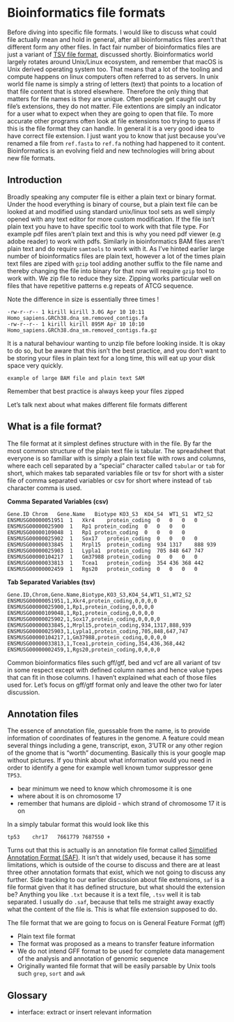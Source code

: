 # Bioinformatics file formats

Before diving into specific file formats. I would like to discuss what could file actually mean and hold in general, after all bioinformatics files aren't that different form any other files. In fact fair number of bioinformatics files are just a variant of [TSV file format](#tab-separated-variables), discussed shortly.
Bioinformatics world largely rotates around Unix/Linux ecosystem, and remember that macOS is Unix derived operating system too. That means that a lot of the tooling and compute happens on linux computers often referred to as servers. In unix world file name is simply a string of letters (text) that points to a location of that file content that is stored elsewhere. Therefore the only thing that matters for file names is they are unique. Often people get caught out by file's extensions, they do not matter. File extentions are simply an indicator for a user what to expect when they are going to open that file. To more accurate other programs often look at file extensions too trying to guess if this is the file format they can handle. In general it is a very good idea to have correct file extension. I just want you to know that just because you've renamed a file from `ref.fasta` to `ref.fa` nothing had happened to it content. Bioinformatics is an evolving field and new technologies will bring about new file formats.

## Introduction

Broadly speaking any computer file is either a plain text or binary format. Under the hood everything is binary of course, but a plain text file can be looked at and modified using standard unix/linux tool sets as well simply opened with any text editor for more custom modification. If the file isn't plain text you have to have specific tool to work with that file type. For example pdf files aren't plain text and this is why you need pdf viewer (e.g adobe reader) to work with pdfs. Similarly in bioinformatics BAM files aren't plain text and do require `samtools` to work with it. As I've hinted earlier large number of bioinformatics files are plain text, however a lot of the times plain text files are ziped with `gzip` tool adding another suffix to the file name and thereby changing the file into binary for that now will require `gzip` tool to work with. We zip file to reduce they size. Zipping works particular well on files that have repetitive patterns e.g repeats of ATCG sequence.

Note the difference in size is essentially three times !

```
-rw-r--r-- 1 kirill kirill 3.0G Apr 10 10:11 Homo_sapiens.GRCh38.dna_sm.removed_contigs.fa
-rw-r--r-- 1 kirill kirill 895M Apr 10 10:10 Homo_sapiens.GRCh38.dna_sm.removed_contigs.fa.gz
```

It is a natural behaviour wanting to unzip file before looking inside. It is okay to do so, but be aware that this isn't the best practice, and you don't want to be storing your files in plain text for a long time, this will eat up your disk space very quickly.

```
example of large BAM file and plain text SAM
```

Remember that best practice is always keep your files zipped 

Let's talk next about what makes different file formats different

## What is a file format?

The file format at it simplest defines structure with in the file. By far the most common structure of the plain text file is tabular. The spreadsheet that everyone is so familiar with is simply a plain text file with rows and columns, where each cell separated by a "special" character called `tabular` or `tab` for short, which makes tab separated variables file or tsv for short with a sister file of comma separated variables or csv for short where instead of `tab` character comma is used.

**Comma Separated Variables (csv)**

```
Gene.ID	Chrom	Gene.Name	Biotype	KO3_S3	KO4_S4	WT1_S1	WT2_S2
ENSMUSG00000051951	1	Xkr4	protein_coding	0	0	0	0
ENSMUSG00000025900	1	Rp1	protein_coding	0	0	0	0
ENSMUSG00000109048	1	Rp1	protein_coding	0	0	0	0
ENSMUSG00000025902	1	Sox17	protein_coding	0	0	0	0
ENSMUSG00000033845	1	Mrpl15	protein_coding	934	1317	888	939
ENSMUSG00000025903	1	Lypla1	protein_coding	705	848	647	747
ENSMUSG00000104217	1	Gm37988	protein_coding	0	0	0	0
ENSMUSG00000033813	1	Tcea1	protein_coding	354	436	368	442
ENSMUSG00000002459	1	Rgs20	protein_coding	0	0	0	0
```

**Tab Separated Variables (tsv)**

```
Gene.ID,Chrom,Gene.Name,Biotype,KO3_S3,KO4_S4,WT1_S1,WT2_S2
ENSMUSG00000051951,1,Xkr4,protein_coding,0,0,0,0
ENSMUSG00000025900,1,Rp1,protein_coding,0,0,0,0
ENSMUSG00000109048,1,Rp1,protein_coding,0,0,0,0
ENSMUSG00000025902,1,Sox17,protein_coding,0,0,0,0
ENSMUSG00000033845,1,Mrpl15,protein_coding,934,1317,888,939
ENSMUSG00000025903,1,Lypla1,protein_coding,705,848,647,747
ENSMUSG00000104217,1,Gm37988,protein_coding,0,0,0,0
ENSMUSG00000033813,1,Tcea1,protein_coding,354,436,368,442
ENSMUSG00000002459,1,Rgs20,protein_coding,0,0,0,0
```

Common bioinformatics files such gff/gtf, bed and vcf are all variant of tsv in some respect except with defined column names and hence value types that can fit in those columns. I haven't explained what each of those files used for. Let's focus on gff/gtf format only and leave the other two for later discussion. 

## Annotation files

The essence of annotation file, guessable from the name, is to provide information of coordinates of features in the genome. A feature could mean several things including a gene, transcript, exon, 3'UTR or any other region of the gnome that is "worth" documenting. Basically this is your google map without pictures. If you think about what information would you need in order to identify a gene for example well known tumor suppressor gene `TP53`. 

- bear minimum we need to know which chromosome it is one
- where about it is on chromosome 17
- remember that humans are diploid - which strand of chromosome 17 it is on 

In a simply tabular format this would look like this

```
tp53	chr17	7661779	7687550	+
```

Turns out that this is actually is an annotation file format called [Simplified Annotation Format (SAF)](http://bioinf.wehi.edu.au/featureCounts/). It isn't that widely used, because it has some limitations, which is outside of the course to discuss and there are at least three other annotation formats that exist, which we not going to discuss any further.
Side tracking to our earlier discussion about file extensions, `saf` is a file format given that it has defined structure, but what should the extension be? Anything you like `.txt` because it is a text file, `.tsv` well it is tab separated. I usually do `.saf`, because that tells me straight away exactly what the content of the file is. This is what file extension supposed to do.

The file format that we are going to focus on is General Feature Format (gff)

- Plain text file format
- The format was proposed as a means to transfer feature information
- We do not intend GFF format to be used for complete data management of the analysis and annotation of genomic sequence
- Originally wanted file format that will be easily parsable by Unix tools such `grep`, `sort` and `awk`

## Glossary

- interface: extract or insert relevant information

